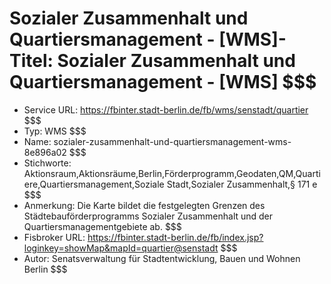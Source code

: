 # Sozialer Zusammenhalt und Quartiersmanagement - [WMS]- Titel: Sozialer Zusammenhalt und Quartiersmanagement - [WMS] $$$
- Service URL: https://fbinter.stadt-berlin.de/fb/wms/senstadt/quartier $$$
- Typ: WMS $$$
- Name: sozialer-zusammenhalt-und-quartiersmanagement-wms-8e896a02 $$$
- Stichworte: Aktionsraum,Aktionsräume,Berlin,Förderprogramm,Geodaten,QM,Quartiere,Quartiersmanagement,Soziale Stadt,Sozialer Zusammenhalt,§ 171 e $$$
- Anmerkung: Die Karte bildet die festgelegten Grenzen des Städtebauförderprogramms Sozialer Zusammenhalt und der Quartiersmanagementgebiete ab. $$$
- Fisbroker URL: https://fbinter.stadt-berlin.de/fb/index.jsp?loginkey=showMap&mapId=quartier@senstadt $$$
- Autor: Senatsverwaltung für Stadtentwicklung, Bauen und Wohnen Berlin $$$
